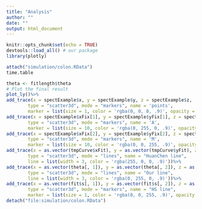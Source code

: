 ```yaml
---
title: "Analysis"
author: ""
date: ""
output: html_document
---
```


```r
knitr::opts_chunk$set(echo = TRUE)
devtools::load_all() # our package
library(plotly)
```

```r
attach("simulation/colon.RData")
time.table
```

```r
theta <- fitlength$theta
# Plot the final result
plot_ly()%>%
add_trace(x = spectExample$x, y = spectExample$y, z = spectExample$z,
        type = "scatter3d", mode = "markers", name = 'points',
        marker = list(size = 1, color = 'rgba(0, 0, 0, .9)', opacity = 0.4))%>%
add_trace(x = spectExample$xFix[1], y = spectExample$yFix[1], z = spectExample$zFix[1],
        type = "scatter3d", mode = "markers", name = 'A',
        marker = list(size = 10, color = 'rgba(0, 255, 0, .9)', opacity = 1))%>%
add_trace(x = spectExample$xFix[2], y = spectExample$yFix[2], z = spectExample$zFix[2],
        type = "scatter3d", mode = "markers", name = 'M',
        marker = list(size = 10, color = 'rgba(0, 0, 255, .9)', opacity = 1))%>%
add_trace(x = as.vector(tmpCurve$xFit), y = as.vector(tmpCurve$yFit), z = as.vector(tmpCurve$zFit),
        type = "scatter3d", mode = "lines", name = "HuanChen line",
        line = list(width = 3, color = 'rgba(255, 0, 0, .9)'))%>%
add_trace(x = as.vector(theta[, 1]), y = as.vector(theta[, 2]), z = as.vector(theta[, 3]),
        type = "scatter3d", mode = "lines", name = "Our line",
        line = list(width = 3, color = 'rgba(0, 255, 0, .9)'))%>%
add_trace(x = as.vector(fit$s[, 1]), y = as.vector(fit$s[, 2]), z = as.vector(fit$s[, 3]),
        type = "scatter3d", mode = "markers", name = "HS line",
        marker = list(size = 1, color = 'rgba(0, 0, 255, .9)', opacity = 1))
detach("file:simulation/colon.RData")
```

